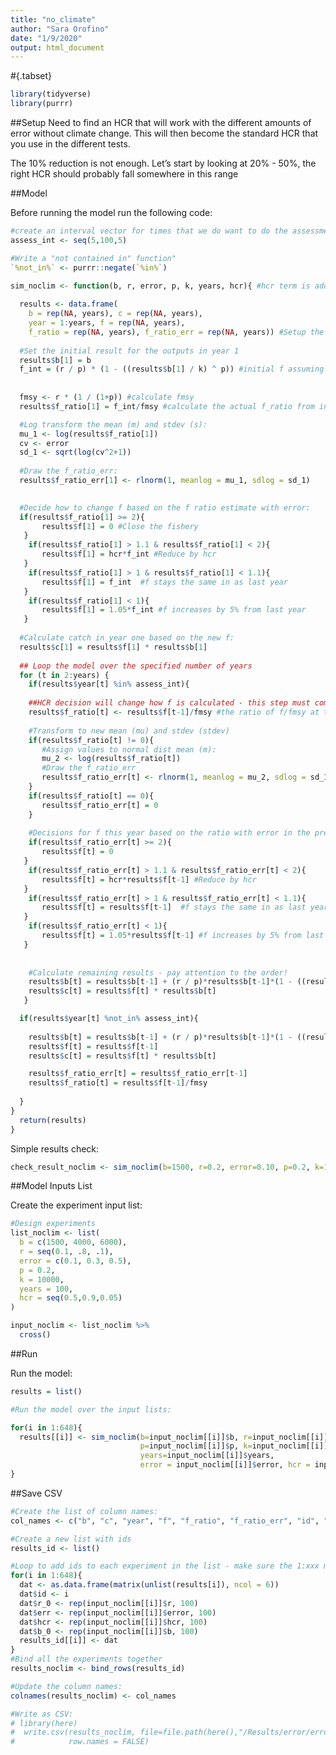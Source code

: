 ```yaml
---
title: "no_climate"
author: "Sara Orofino"
date: "1/9/2020"
output: html_document
---
```


#{.tabset}
```r
library(tidyverse)
library(purrr)
```


##Setup
Need to find an HCR that will work with the different amounts of error without climate change. This will then become the standard HCR that you use in the different tests. 

The 10% reduction is not enough. Let's start by looking at 20% - 50%, the right HCR should probably fall somewhere in this range  

##Model

Before running the model run the following code:
```r

#create an interval vector for times that we do want to do the assessment:
assess_int <- seq(5,100,5)

#Write a "not contained in" function"
`%not_in%` <- purrr::negate(`%in%`)
```


```r

sim_noclim <- function(b, r, error, p, k, years, hcr){ #hcr term is added into the model to run a cross list of a number of different hcr possibilities
  
  results <- data.frame(
    b = rep(NA, years), c = rep(NA, years), 
    year = 1:years, f = rep(NA, years),
    f_ratio = rep(NA, years), f_ratio_err = rep(NA, years)) #Setup the results dataframe 
  
  #Set the initial result for the outputs in year 1
  results$b[1] = b
  f_int = (r / p) * (1 - ((results$b[1] / k) ^ p)) #initial f assuming catch = surplus
  
  
  fmsy <- r * (1 / (1+p)) #calculate fmsy
  results$f_ratio[1] = f_int/fmsy #calculate the actual f_ratio from initial fishing pressure (this is basically f in time t-1) and fmsy

  #Log transform the mean (m) and stdev (s):
  mu_1 <- log(results$f_ratio[1]) 
  cv <- error
  sd_1 <- sqrt(log(cv^2+1))
  
  #Draw the f_ratio_err:
  results$f_ratio_err[1] <- rlnorm(1, meanlog = mu_1, sdlog = sd_1)

  
  #Decide how to change f based on the f ratio estimate with error:
  if(results$f_ratio[1] >= 2){
       results$f[1] = 0 #Close the fishery
   } 
    if(results$f_ratio[1] > 1.1 & results$f_ratio[1] < 2){
       results$f[1] = hcr*f_int #Reduce by hcr
   }  
    if(results$f_ratio[1] > 1 & results$f_ratio[1] < 1.1){
       results$f[1] = f_int  #f stays the same in as last year
   }
    if(results$f_ratio[1] < 1){
       results$f[1] = 1.05*f_int #f increases by 5% from last year
   } 
  
  #Calculate catch in year one based on the new f:
  results$c[1] = results$f[1] * results$b[1] 
  
  ## Loop the model over the specified number of years
  for (t in 2:years) {
    if(results$year[t] %in% assess_int){
    
    ##HCR decision will change how f is calculated - this step must come before calculating c 
    results$f_ratio[t] <- results$f[t-1]/fmsy #the ratio of f/fmsy at the beginning of the year is based on last years f and fmsy
 
    #Transform to new mean (mu) and stdev (stdev)
    if(results$f_ratio[t] != 0){
       #Assign values to normal dist mean (m):
       mu_2 <- log(results$f_ratio[t])
       #Draw the f_ratio_err
       results$f_ratio_err[t] <- rlnorm(1, meanlog = mu_2, sdlog = sd_1)
    }
    if(results$f_ratio[t] == 0){
       results$f_ratio_err[t] = 0
    }
    
    #Decisions for f this year based on the ratio with error in the previous year 
    if(results$f_ratio_err[t] >= 2){
       results$f[t] = 0 
   } 
    if(results$f_ratio_err[t] > 1.1 & results$f_ratio_err[t] < 2){
       results$f[t] = hcr*results$f[t-1] #Reduce by hcr
   }  
    if(results$f_ratio_err[t] > 1 & results$f_ratio_err[t] < 1.1){
       results$f[t] = results$f[t-1]  #f stays the same in as last year
   }
    if(results$f_ratio_err[t] < 1){
       results$f[t] = 1.05*results$f[t-1] #f increases by 5% from last year
   } 
    
    
    #Calculate remaining results - pay attention to the order!
    results$b[t] = results$b[t-1] + (r / p)*results$b[t-1]*(1 - ((results$b[t-1]/k) ^ p))-results$c[t-1]
    results$c[t] = results$f[t] * results$b[t]
   } 

  if(results$year[t] %not_in% assess_int){
 
    results$b[t] = results$b[t-1] + (r / p)*results$b[t-1]*(1 - ((results$b[t-1]/k) ^ p))-results$c[t-1]
    results$f[t] = results$f[t-1]
    results$c[t] = results$f[t] * results$b[t]

    results$f_ratio_err[t] = results$f_ratio_err[t-1]
    results$f_ratio[t] = results$f[t-1]/fmsy
    
  }
}
  return(results)
}

```



Simple results check:
```r

check_result_noclim <- sim_noclim(b=1500, r=0.2, error=0.10, p=0.2, k=10000, years=100, hcr = .80)
```

##Model Inputs List

Create the experiment input list:
```r

#Design experiments
list_noclim <- list(
  b = c(1500, 4000, 6000),
  r = seq(0.1, .8, .1),
  error = c(0.1, 0.3, 0.5),
  p = 0.2,
  k = 10000,
  years = 100,
  hcr = seq(0.5,0.9,0.05)
)

input_noclim <- list_noclim %>%
  cross()


```


##Run

Run the model:
```r

results = list()

#Run the model over the input lists:

for(i in 1:648){
  results[[i]] <- sim_noclim(b=input_noclim[[i]]$b, r=input_noclim[[i]]$r,
                             p=input_noclim[[i]]$p, k=input_noclim[[i]]$k,
                             years=input_noclim[[i]]$years, 
                             error = input_noclim[[i]]$error, hcr = input_noclim[[i]]$hcr)
}

```

##Save CSV
```r

#Create the list of column names:
col_names <- c("b", "c", "year", "f", "f_ratio", "f_ratio_err", "id", "r_0", "error", "hcr", "b_0")

#Create a new list with ids
results_id <- list()

#Loop to add ids to each experiment in the list - make sure the 1:xxx matches the number of lists in the results
for(i in 1:648){
  dat <- as.data.frame(matrix(unlist(results[i]), ncol = 6))
  dat$id <- i
  dat$r_0 <- rep(input_noclim[[i]]$r, 100)
  dat$err <- rep(input_noclim[[i]]$error, 100)
  dat$hcr <- rep(input_noclim[[i]]$hcr, 100)
  dat$b_0 <- rep(input_noclim[[i]]$b, 100)
  results_id[[i]] <- dat
}
#Bind all the experiments together
results_noclim <- bind_rows(results_id)

#Update the column names:
colnames(results_noclim) <- col_names

#Write as CSV:
# library(here)
#  write.csv(results_noclim, file=file.path(here(),"/Results/error/error_noclim_morehcrs.csv"),
#            row.names = FALSE)

```





















